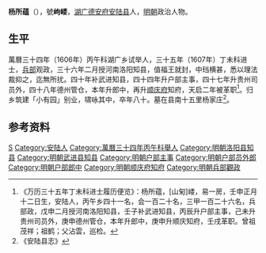 '''杨所蕴'''（{{bd|？||？||}}），號'''岣嵝'''，[[湖广|湖广]][[德安府|德安府]][[安陆县|安陆县]]人，[[明朝|明朝]]政治人物。

== 生平 ==
萬曆三十四年（1606年）丙午科湖广乡试举人，三十五年（1607年）丁未科进士，[[兵部|兵部]]观政，三十六年二月授河南洛阳知县，值福王就封，中珰横甚，悉以理法裁抑之，迄無所扰。四十年补武进知县，四十四年升户部主事，四十七年升贵州司员外，四十八年德州管仓，本年升郎中，再升[[顺庆府|顺庆府]]知府，天启二年被革职<ref>《万历三十五年丁未科进士履历便览》：杨所蕴，[山匊]嵝，易一房，壬申正月十二日生，安陆人，丙午乡四十一名，会一百二十名，三甲一百二十六名，兵部政，戊申二月授河南洛阳知县，壬子补武进知县，丙辰升户部主事，己未升贵州司员外，庚申德州管仓，本年升郎中，庚申升顺庆知府，壬戌革职。曾祖茂祥；祖鹤；父沾雲，巡检。</ref>。归乡筑建「小有园」别业，啸咏其中，卒年八十。墓在县南十五里杨家庄<ref>《安陆县志》</ref>。

==参考资料==
{{reflist}}

{{萬曆三十五年丁未科殿試金榜}}

{{Authority control}}

{{DEFAULTSORT:}}
[[Category:杨姓|S]]
[[Category:安陆人|Category:安陆人]]
[[Category:萬曆三十四年丙午科舉人|Category:萬曆三十四年丙午科舉人]]
[[Category:明朝洛阳县知县|Category:明朝洛阳县知县]]
[[Category:明朝武进县知县|Category:明朝武进县知县]]
[[Category:明朝户部主事|Category:明朝户部主事]]
[[Category:明朝户部员外郎|Category:明朝户部员外郎]]
[[Category:明朝户部郎中|Category:明朝户部郎中]]
[[Category:明朝顺庆府知府|Category:明朝顺庆府知府]]
[[Category:明朝兵部觀政|Category:明朝兵部觀政]]


{{明朝人物小作品}}